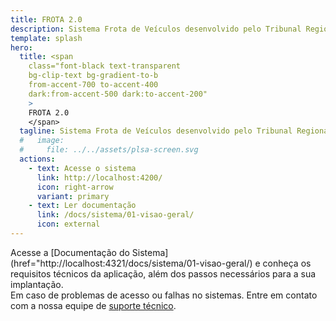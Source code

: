 ```yaml
---
title: FROTA 2.0
description: Sistema Frota de Veículos desenvolvido pelo Tribunal Regional do Trabalho da 8ª Região.
template: splash
hero:
  title: <span
    class="font-black text-transparent
    bg-clip-text bg-gradient-to-b
    from-accent-700 to-accent-400
    dark:from-accent-500 dark:to-accent-200"
    >
    FROTA 2.0
    </span>
  tagline: Sistema Frota de Veículos desenvolvido pelo Tribunal Regional do Trabalho da 8ª Região.
  #   image:
  #     file: ../../assets/plsa-screen.svg
  actions:
    - text: Acesse o sistema
      link: http://localhost:4200/
      icon: right-arrow
      variant: primary
    - text: Ler documentação
      link: /docs/sistema/01-visao-geral/
      icon: external
---
```



<div class="bg-white dark:bg-slate-800 rounded-lg px-6 py-8 ring-1 ring-slate-900/5 shadow-xl">
  <CardGrid>
    <div>
      <Card title="Documentação Técnica" icon="add-document">
      Acesse a [Documentação do Sistema](href="http://localhost:4321/docs/sistema/01-visao-geral/) e
      conheça os requisitos técnicos da aplicação, além dos passos necessários para a sua implantação.
      </Card>
    </div>
    <div>
      <Card title="Precisa de ajuda?" icon="pencil">
      Em caso de problemas de acesso ou falhas no sistemas. Entre em contato com a nossa equipe de <a href="#">suporte técnico</a>.
      </Card>
    </div>
  </CardGrid>
</div>


